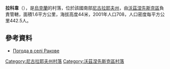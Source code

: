 {{coord|47|32|16|N|31|24|4|E|scale:100000|display=title}}

'''拉科韋'''（{{lang-uk|Ракове}}），是[[烏克蘭|烏克蘭]]的村落，位於該國南部[[尼古拉耶夫州|尼古拉耶夫州]]，由[[沃茲涅先斯克區|沃茲涅先斯克區]]負責管轄，面積1.6平方公里，海拔高度44米，2001年人口708，人口密度每平方公里442.5人。

==參考資料==
* [http://weather.in.ua/ua/nikolaevskaja/22111 Погода в селі Ракове] {{Wayback|url=http://weather.in.ua/ua/nikolaevskaja/22111 |date=20160607052756 }}

[[Category:尼古拉耶夫州村落|Category:尼古拉耶夫州村落]]
[[Category:沃茲涅先斯克區村落|Category:沃茲涅先斯克區村落]]


{{Mykolaiv-geo-stub}}